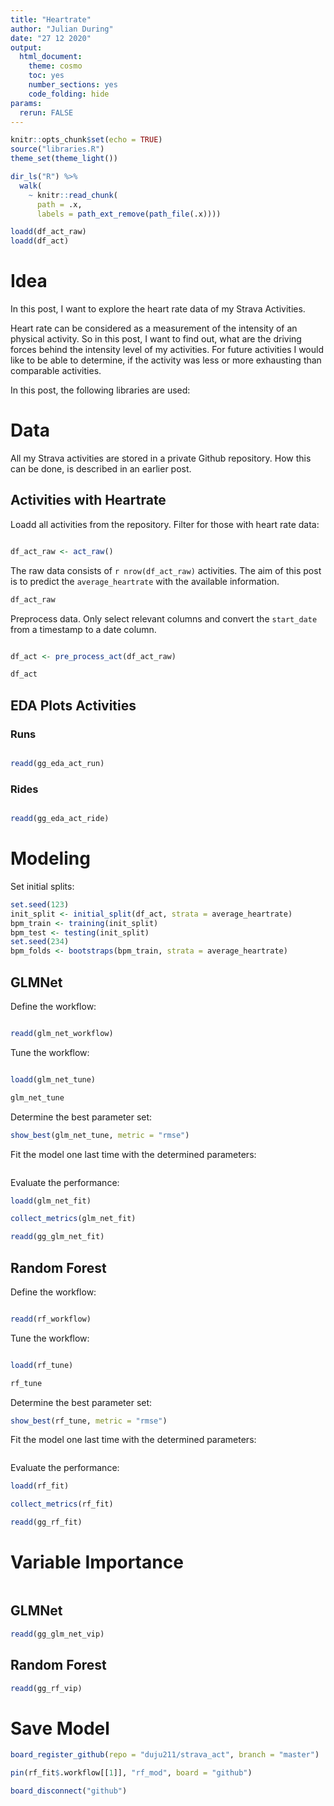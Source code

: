 ```yaml
---
title: "Heartrate"
author: "Julian During"
date: "27 12 2020"
output: 
  html_document: 
    theme: cosmo
    toc: yes
    number_sections: yes
    code_folding: hide
params:
  rerun: FALSE
---
```


```r
knitr::opts_chunk$set(echo = TRUE)
source("libraries.R")
theme_set(theme_light())

dir_ls("R") %>% 
  walk(
    ~ knitr::read_chunk(
      path = .x,
      labels = path_ext_remove(path_file(.x))))
```

```r
loadd(df_act_raw)
loadd(df_act)
```


# Idea

In this post, I want to explore the heart rate data of my Strava Activities.

Heart rate can be considered as a measurement of the intensity of an physical
activity.
So in this post, I want to find out, what are the driving forces behind the
intensity level of my activities. 
For future activities I would like to be able to determine, if the activity was
less or more exhausting than comparable activities.

In this post, the following libraries are used:

# Data

All my Strava activities are stored in a private Github repository. How this
can be done, is described in an earlier post.

## Activities with Heartrate

Loadd all activities from the repository. Filter for those with heart rate data:

```r
```

```r
df_act_raw <- act_raw()
```

The raw data consists of `r nrow(df_act_raw)` activities. The aim of this post
is to predict the `average_heartrate` with the available information.

```r
df_act_raw
```

Preprocess data. Only select relevant columns and convert the `start_date` from
a timestamp to a date column.

```r
```

```r
df_act <- pre_process_act(df_act_raw)
```

```r
df_act
```


## EDA Plots Activities {.tabset}

### Runs

```r
```

```r
readd(gg_eda_act_run)
```

### Rides

```r
```

```r
readd(gg_eda_act_ride)
```

# Modeling {.tabset}

Set initial splits:

```r
set.seed(123)
init_split <- initial_split(df_act, strata = average_heartrate)
bpm_train <- training(init_split)
bpm_test <- testing(init_split)
set.seed(234)
bpm_folds <- bootstraps(bpm_train, strata = average_heartrate)
```

## GLMNet

Define the workflow:

```r
```

```r
readd(glm_net_workflow)
```

Tune the workflow:

```r
```

```r
loadd(glm_net_tune)
```

```r
glm_net_tune
```

Determine the best parameter set:

```r
show_best(glm_net_tune, metric = "rmse")
```


Fit the model one last time with the determined parameters:

```r
```

Evaluate the performance:

```r
loadd(glm_net_fit)
```

```r
collect_metrics(glm_net_fit)
```

```r
readd(gg_glm_net_fit)
```

## Random Forest

Define the workflow:

```r
```

```r
readd(rf_workflow)
```

Tune the workflow:

```r
```

```r
loadd(rf_tune)
```

```r
rf_tune
```

Determine the best parameter set:

```r
show_best(rf_tune, metric = "rmse")
```


Fit the model one last time with the determined parameters:

```r
```

Evaluate the performance:

```r
loadd(rf_fit)
```

```r
collect_metrics(rf_fit)
```

```r
readd(gg_rf_fit)
```

# Variable Importance {.tabset}

```r
```

## GLMNet

```r
readd(gg_glm_net_vip)
```

## Random Forest

```r
readd(gg_rf_vip)
```

# Save Model

```r
board_register_github(repo = "duju211/strava_act", branch = "master")

pin(rf_fit$.workflow[[1]], "rf_mod", board = "github")

board_disconnect("github")
```

